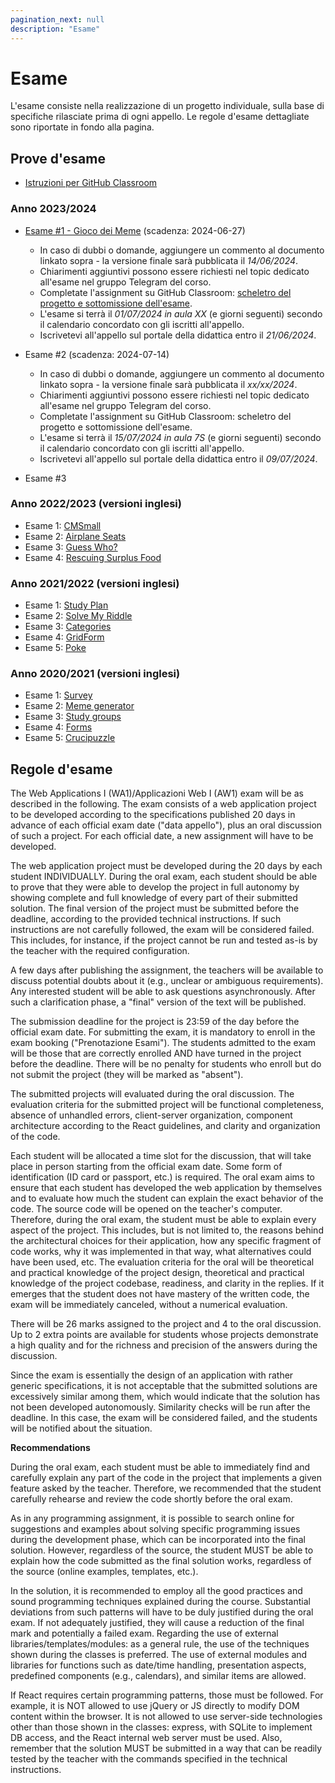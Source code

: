 ```yaml
---
pagination_next: null
description: "Esame"
---
```


# Esame

L'esame consiste nella realizzazione di un progetto individuale, sulla base di specifiche rilasciate prima di ogni appello. Le regole d'esame dettagliate sono riportate in fondo alla pagina.

## Prove d'esame

- [Istruzioni per GitHub Classroom](https://polito-wa1-aw1-2023.github.io/materials/GH-Classroom-Instructions.pdf)

### Anno 2023/2024

- [Esame #1 - Gioco dei Meme](https://docs.google.com/document/d/14ShvzwmrGw9cADC-J8sfEj7ZdzWe9kbNR39VMNMp_Is) (scadenza: 2024-06-27)
  - In caso di dubbi o domande, aggiungere un commento al documento linkato sopra - la versione finale sarà pubblicata il *14/06/2024*.
  - Chiarimenti aggiuntivi possono essere richiesti nel topic dedicato all'esame nel gruppo Telegram del corso.
  - Completate l'assignment su GitHub Classroom: [scheletro del progetto e sottomissione dell'esame](https://classroom.github.com/a/J0Dv0VMM).
  - L'esame si terrà il *01/07/2024 in aula XX* (e giorni seguenti) secondo il calendario concordato con gli iscritti all'appello.
  - Iscrivetevi all'appello sul portale della didattica entro il *21/06/2024*.

- Esame #2 (scadenza: 2024-07-14)
  - In caso di dubbi o domande, aggiungere un commento al documento linkato sopra - la versione finale sarà pubblicata il *xx/xx/2024*.
  - Chiarimenti aggiuntivi possono essere richiesti nel topic dedicato all'esame nel gruppo Telegram del corso.
  - Completate l'assignment su GitHub Classroom: scheletro del progetto e sottomissione dell'esame.
  - L'esame si terrà il *15/07/2024 in aula 7S* (e giorni seguenti) secondo il calendario concordato con gli iscritti all'appello.
  - Iscrivetevi all'appello sul portale della didattica entro il *09/07/2024*.

- Esame #3


### Anno 2022/2023 (versioni inglesi)

- Esame 1: [CMSmall](https://docs.google.com/document/d/1MaIpKyLjvUv3UwMztYrYYVie_nTu4ekMYRyYpMEwzbk) 
- Esame 2: [Airplane Seats](https://docs.google.com/document/d/1D0asOxWrcH8Kk44I7UkGmicEHdAxgLvB69KZ8Gj3fNE)
- Esame 3: [Guess Who?](https://docs.google.com/document/d/1RSYjF_COthJ6wEG5-RnVXWcD0LjeVDUyqPNs49OUbNM)
- Esame 4: [Rescuing Surplus Food](https://docs.google.com/document/d/1K3aNNcYL0s7Zdned0G8OfO2ap7F0mL1DvKpxGMB9_yA)

### Anno 2021/2022 (versioni inglesi)

- Esame 1: [Study Plan](https://docs.google.com/document/d/1Yfjkr3Jwn8W3riLMU6F2CDTSmkdJNs90qsYqnMPolZw/)
- Esame 2: [Solve My Riddle](https://docs.google.com/document/d/1912JXirmOZ4Xy1vLND478aan25xkChZX_AuM1ZLq-mw)
- Esame 3: [Categories](https://docs.google.com/document/d/1_t4TXdRXJY-QlpE9wcAvMGjm2E9pNmdTXvnh-iTG2-I)
- Esame 4: [GridForm](https://docs.google.com/document/d/1vUwew3J3ZQGF-ndPB3aihsBKd1EI4jlzRC58pI8lkQ0/edit?usp=sharing)
- Esame 5: [Poke](https://docs.google.com/document/d/1e0Ev7gcY15EFsUkyRV5xYyxj5oSCW8TfNC7tt_q5uG8/edit?usp=sharing)

### Anno 2020/2021 (versioni inglesi)

- Esame 1: [Survey](http://lys.polito.it/files/courses/01TXYOV/2021/exam/WA1_exam1_survey_FINAL.pdf)
- Esame 2: [Meme generator](http://lys.polito.it/files/courses/01TXYOV/2021/exam/WA1_exam2_meme_generator_FINAL.pdf)
- Esame 3: [Study groups](http://lys.polito.it/files/courses/01TXYOV/2021/exam/WA1_exam3_StudyGroups_FINAL.pdf)
- Esame 4: [Forms](http://lys.polito.it/files/courses/01TXYOV/2021/exam/WA1_exam4_forms_FINAL.pdf)
- Esame 5: [Crucipuzzle](http://lys.polito.it/files/courses/01TXYOV/2021/exam/WA1_exam5_crucipuzzle.pdf)


## Regole d'esame

The Web Applications I (WA1)/Applicazioni Web I (AW1) exam will be as described in the following.
The exam consists of a web application project to be developed according to the specifications published 20 days in advance of each official exam date ("data appello"), plus an oral discussion of such a project. For each official date, a new assignment will have to be developed.

The web application project must be developed during the 20 days by each student INDIVIDUALLY. During the oral exam, each student should be able to prove that they were able to develop the project in full autonomy by showing complete and full knowledge of every part of their submitted solution.
The final version of the project must be submitted before the deadline, according to the provided technical instructions.
If such instructions are not carefully followed, the exam will be considered failed. This includes, for instance, if the project cannot be run and tested as-is by the teacher with the required configuration.

A few days after publishing the assignment, the teachers will be available to discuss potential doubts about it (e.g., unclear or ambiguous requirements). Any interested student will be able to ask questions asynchronously. After such a clarification phase, a "final" version of the text will be published.

The submission deadline for the project is 23:59 of the day before the official exam date.
For submitting the exam, it is mandatory to enroll in the exam booking ("Prenotazione Esami"). The students admitted to the exam will be those that are correctly enrolled AND have turned in the project before the deadline. There will be no penalty for students who enroll but do not submit the project (they will be marked as "absent").

The submitted projects will evaluated during the oral discussion.
The evaluation criteria for the submitted project will be functional completeness, absence of unhandled errors, client-server organization, component architecture according to the React guidelines, and clarity and organization of the code.

Each student will be allocated a time slot for the discussion, that will take place in person starting from the official exam date. Some form of identification (ID card or passport, etc.) is required. The oral exam aims to ensure that each student has developed the web application by themselves and to evaluate how much the student can explain the exact behavior of the code. The source code will be opened on the teacher's computer.
Therefore, during the oral exam, the student must be able to explain every aspect of the project. This includes, but is not limited to, the reasons behind the architectural choices for their application, how any specific fragment of code works, why it was implemented in that way, what alternatives could have been used, etc.
The evaluation criteria for the oral will be theoretical and practical knowledge of the project design, theoretical and practical knowledge of the project codebase, readiness, and clarity in the replies. 
If it emerges that the student does not have mastery of the written code, the exam will be immediately canceled, without a numerical evaluation.

There will be 26 marks assigned to the project and 4 to the oral discussion. Up to 2 extra points are available for students whose projects demonstrate a high quality and for the richness and precision of the answers during the discussion.

Since the exam is essentially the design of an application with rather generic specifications, it is not acceptable that the submitted solutions are excessively similar among them, which would indicate that the solution has not been developed autonomously. Similarity checks will be run after the deadline. In this case, the exam will be considered failed, and the students will be notified about the situation.

**Recommendations**

During the oral exam, each student must be able to immediately find and carefully explain any part of the code in the project that implements a given feature asked by the teacher. Therefore, we recommended that the student carefully rehearse and review the code shortly before the oral exam.

As in any programming assignment, it is possible to search online for suggestions and examples about solving specific programming issues during the development phase, which can be incorporated into the final solution. However, regardless of the source, the student MUST be able to explain how the code submitted as the final solution works, regardless of the source (online examples, templates, etc.).

In the solution, it is recommended to employ all the good practices and sound programming techniques explained during the course. Substantial deviations from such patterns will have to be duly justified during the oral exam. If not adequately justified, they will cause a reduction of the final mark and potentially a failed exam.
Regarding the use of external libraries/templates/modules: as a general rule, the use of the techniques shown during the classes is preferred. The use of external modules and libraries for functions such as date/time handling, presentation aspects, predefined components (e.g., calendars), and similar items are allowed.

If React requires certain programming patterns, those must be followed. For example, it is NOT allowed to use jQuery or JS directly to modify DOM content within the browser. It is not allowed to use server-side technologies other than those shown in the classes: express, with SQLite to implement DB access, and the React internal web server must be used. Also, remember that the solution MUST be submitted in a way that can be readily tested by the teacher with the commands specified in the technical instructions.
